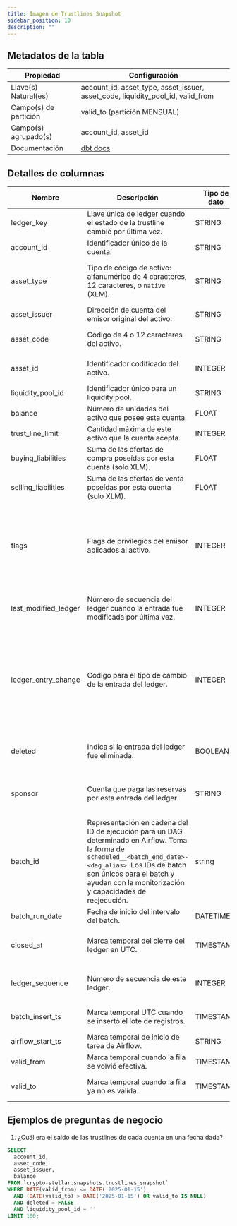 ```yaml
---
title: Imagen de Trustlines Snapshot
sidebar_position: 10
description: ""
---
```


<div className="scoped-data-dictionary-table">

## Metadatos de la tabla

| Propiedad             | Configuración                                                                                     |
| --------------------- | ------------------------------------------------------------------------------------------------- |
| Llave(s) Natural(es)  | account_id, asset_type, asset_issuer, asset_code, liquidity_pool_id, valid_from                   |
| Campo(s) de partición | valid_to (partición MENSUAL)                                                                      |
| Campo(s) agrupado(s)  | account_id, asset_id                                                                              |
| Documentación         | [dbt docs](http://www.stellar-dbt-docs.com/#!/model/model.stellar_dbt_public.trustlines_snapshot) |

## Detalles de columnas

| Nombre               | Descripción                                                                                                                                                                                                                                         | Tipo de dato | Valores del dominio                                                                                                                                                                                   | ¿Requerido? | Notas                                                                |
| -------------------- | --------------------------------------------------------------------------------------------------------------------------------------------------------------------------------------------------------------------------------------------------- | ------------ | ----------------------------------------------------------------------------------------------------------------------------------------------------------------------------------------------------- | ----------- | -------------------------------------------------------------------- |
| ledger_key           | Llave única de ledger cuando el estado de la trustline cambió por última vez.                                                                                                                                                                       | STRING       |                                                                                                                                                                                                       | Sí          | Llave natural.                                                       |
| account_id           | Identificador único de la cuenta.                                                                                                                                                                                                                   | STRING       |                                                                                                                                                                                                       | Sí          |                                                                      |
| asset_type           | Tipo de código de activo: alfanumérico de 4 caracteres, 12 caracteres, o `native` (XLM).                                                                                                                                                            | STRING       | <ul><li>credit_alphanum4</li><li>credit_alphanum12</li><li>native</li></ul>                                                                                                                           | Sí          | XLM no tiene emisor ni código de activo, se muestra como `native`.   |
| asset_issuer         | Dirección de cuenta del emisor original del activo.                                                                                                                                                                                                 | STRING       |                                                                                                                                                                                                       | No          |                                                                      |
| asset_code           | Código de 4 o 12 caracteres del activo.                                                                                                                                                                                                             | STRING       |                                                                                                                                                                                                       | No          | La unicidad del activo = `código + emisor + tipo`.                   |
| asset_id             | Identificador codificado del activo.                                                                                                                                                                                                                | INTEGER      |                                                                                                                                                                                                       | No          | Derivado de código de activo + emisor + tipo.                        |
| liquidity_pool_id    | Identificador único para un liquidity pool.                                                                                                                                                                                                         | STRING       |                                                                                                                                                                                                       | Sí          | Llave natural. Campo agrupado.                                       |
| balance              | Número de unidades del activo que posee esta cuenta.                                                                                                                                                                                                | FLOAT        |                                                                                                                                                                                                       | Sí          |                                                                      |
| trust_line_limit     | Cantidad máxima de este activo que la cuenta acepta.                                                                                                                                                                                                | INTEGER      |                                                                                                                                                                                                       | Sí          | Establecido al abrir la trustline.                                   |
| buying_liabilities   | Suma de las ofertas de compra poseídas por esta cuenta (solo XLM).                                                                                                                                                                                  | FLOAT        |                                                                                                                                                                                                       | Sí          | Otros activos reportados en `trust_lines`.                           |
| selling_liabilities  | Suma de las ofertas de venta poseídas por esta cuenta (solo XLM).                                                                                                                                                                                   | FLOAT        |                                                                                                                                                                                                       | Sí          | Otros activos reportados en `trust_lines`.                           |
| flags                | Flags de privilegios del emisor aplicados al activo.                                                                                                                                                                                                | INTEGER      | <ul><li>0 - Ninguno, por defecto</li><li>1 - Autorizado</li><li>2 - Autorizado para mantener pasivos</li><li>4 - Clawback habilitado</li></ul>                                                        | Sí          | Los flags provienen de la cuenta del emisor.                         |
| last_modified_ledger | Número de secuencia del ledger cuando la entrada fue modificada por última vez.                                                                                                                                                                     | INTEGER      |                                                                                                                                                                                                       | Sí          | Llave natural. Campo agrupado. No es un proxy para eliminación.      |
| ledger_entry_change  | Código para el tipo de cambio de la entrada del ledger.                                                                                                                                                                                             | INTEGER      | <ul><li>0 - Entrada del Ledger creada</li><li>1 - Entrada del Ledger actualizada</li><li>2 - Entrada del Ledger eliminada</li><li>3 - Estado de la entrada del Ledger (valor de la entrada)</li></ul> | Sí          | Algunas entradas del ledger no pueden actualizarse.                  |
| deleted              | Indica si la entrada del ledger fue eliminada.                                                                                                                                                                                                      | BOOLEAN      | true, false                                                                                                                                                                                           | Sí          | Las entradas eliminadas permanecen en el historial.                  |
| sponsor              | Cuenta que paga las reservas por esta entrada del ledger.                                                                                                                                                                                           | STRING       |                                                                                                                                                                                                       | No          | Puede patrocinar cuentas, firmantes, saldos reclamables, trustlines. |
| batch_id             | Representación en cadena del ID de ejecución para un DAG determinado en Airflow. Toma la forma de `scheduled__<batch_end_date>-<dag_alias>`. Los IDs de batch son únicos para el batch y ayudan con la monitorización y capacidades de reejecución. | string       |                                                                                                                                                                                                       | Sí          |                                                                      |
| batch_run_date       | Fecha de inicio del intervalo del batch.                                                                                                                                                                                                            | DATETIME     |                                                                                                                                                                                                       | Sí          | Proxy para `closed_at`.                                              |
| closed_at            | Marca temporal del cierre del ledger en UTC.                                                                                                                                                                                                        | TIMESTAMP    |                                                                                                                                                                                                       | Sí          | Los ledgers cierran aproximadamente cada 5 segundos.                 |
| ledger_sequence      | Número de secuencia de este ledger.                                                                                                                                                                                                                 | INTEGER      |                                                                                                                                                                                                       | Sí          | Campo agrupado. Único, incrementa por cada ledger.                   |
| batch_insert_ts      | Marca temporal UTC cuando se insertó el lote de registros.                                                                                                                                                                                          | TIMESTAMP    |                                                                                                                                                                                                       | Sí          | Solo para análisis de ingeniería / reejecución.                      |
| airflow_start_ts     | Marca temporal de inicio de tarea de Airflow.                                                                                                                                                                                                       | STRING       |                                                                                                                                                                                                       | Sí          |                                                                      |
| valid_from           | Marca temporal cuando la fila se volvió efectiva.                                                                                                                                                                                                   | TIMESTAMP    |                                                                                                                                                                                                       | Sí          | Rastrea cambios históricos.                                          |
| valid_to             | Marca temporal cuando la fila ya no es válida.                                                                                                                                                                                                      | TIMESTAMP    |                                                                                                                                                                                                       | No          | Nulo = actualmente activo.                                           |

## Ejemplos de preguntas de negocio

1. ¿Cuál era el saldo de las trustlines de cada cuenta en una fecha dada?

```sql
SELECT
  account_id,
  asset_code,
  asset_issuer,
  balance
FROM `crypto-stellar.snapshots.trustlines_snapshot`
WHERE DATE(valid_from) <= DATE('2025-01-15')
  AND (DATE(valid_to) > DATE('2025-01-15') OR valid_to IS NULL)
  AND deleted = FALSE
  AND liquidity_pool_id = ''
LIMIT 100;
```

</div>
